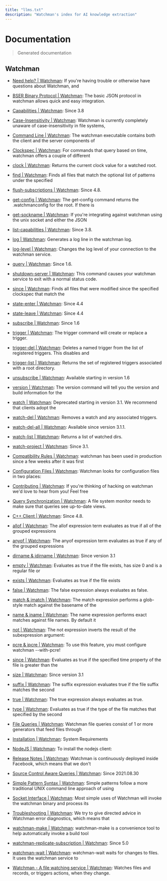 ```yaml
---
title: "llms.txt"
description: "Watchman's index for AI knowledge extraction"
---
```

# Documentation

> Generated documentation

## Watchman

- [Need help? | Watchman](https://facebook.github.io/watchman/support): If you're having trouble or otherwise have questions about Watchman, and

- [BSER Binary Protocol | Watchman](https://facebook.github.io/watchman/docs/bser): The basic JSON protocol in watchman allows quick and easy integration.

- [Capabilities | Watchman](https://facebook.github.io/watchman/docs/capabilities): Since 3.8

- [Case-Insensitivity | Watchman](https://facebook.github.io/watchman/docs/casefolding): Watchman is currently completely unaware of case-insensitivity in file systems,

- [Command Line | Watchman](https://facebook.github.io/watchman/docs/cli-options): The watchman executable contains both the client and the server components of

- [Clockspec | Watchman](https://facebook.github.io/watchman/docs/clockspec): For commands that query based on time, watchman offers a couple of different

- [clock | Watchman](https://facebook.github.io/watchman/docs/cmd/clock): Returns the current clock value for a watched root.

- [find | Watchman](https://facebook.github.io/watchman/docs/cmd/find): Finds all files that match the optional list of patterns under the specified

- [flush-subscriptions | Watchman](https://facebook.github.io/watchman/docs/cmd/flush-subscriptions): Since 4.8.

- [get-config | Watchman](https://facebook.github.io/watchman/docs/cmd/get-config): The get-config command returns the .watchmanconfig for the root. If there is

- [get-sockname | Watchman](https://facebook.github.io/watchman/docs/cmd/get-sockname): If you're integrating against watchman using the unix socket and either the JSON

- [list-capabilities | Watchman](https://facebook.github.io/watchman/docs/cmd/list-capabilities): Since 3.8.

- [log | Watchman](https://facebook.github.io/watchman/docs/cmd/log): Generates a log line in the watchman log.

- [log-level | Watchman](https://facebook.github.io/watchman/docs/cmd/log-level): Changes the log level of your connection to the watchman service.

- [query | Watchman](https://facebook.github.io/watchman/docs/cmd/query): Since 1.6.

- [shutdown-server | Watchman](https://facebook.github.io/watchman/docs/cmd/shutdown-server): This command causes your watchman service to exit with a normal status code.

- [since | Watchman](https://facebook.github.io/watchman/docs/cmd/since): Finds all files that were modified since the specified clockspec that match the

- [state-enter | Watchman](https://facebook.github.io/watchman/docs/cmd/state-enter): Since 4.4

- [state-leave | Watchman](https://facebook.github.io/watchman/docs/cmd/state-leave): Since 4.4

- [subscribe | Watchman](https://facebook.github.io/watchman/docs/cmd/subscribe): Since 1.6

- [trigger | Watchman](https://facebook.github.io/watchman/docs/cmd/trigger): The trigger command will create or replace a trigger.

- [trigger-del | Watchman](https://facebook.github.io/watchman/docs/cmd/trigger-del): Deletes a named trigger from the list of registered triggers. This disables and

- [trigger-list | Watchman](https://facebook.github.io/watchman/docs/cmd/trigger-list): Returns the set of registered triggers associated with a root directory.

- [unsubscribe | Watchman](https://facebook.github.io/watchman/docs/cmd/unsubscribe): Available starting in version 1.6

- [version | Watchman](https://facebook.github.io/watchman/docs/cmd/version): The version command will tell you the version and build information for the

- [watch | Watchman](https://facebook.github.io/watchman/docs/cmd/watch): Deprecated starting in version 3.1. We recommend that clients adopt the

- [watch-del | Watchman](https://facebook.github.io/watchman/docs/cmd/watch-del): Removes a watch and any associated triggers.

- [watch-del-all | Watchman](https://facebook.github.io/watchman/docs/cmd/watch-del-all): Available since version 3.1.1.

- [watch-list | Watchman](https://facebook.github.io/watchman/docs/cmd/watch-list): Returns a list of watched dirs.

- [watch-project | Watchman](https://facebook.github.io/watchman/docs/cmd/watch-project): Since 3.1.

- [Compatibility Rules | Watchman](https://facebook.github.io/watchman/docs/compatibility): watchman has been used in production since a few weeks after it was first

- [Configuration Files | Watchman](https://facebook.github.io/watchman/docs/config): Watchman looks for configuration files in two places:

- [Contributing | Watchman](https://facebook.github.io/watchman/docs/contributing): If you're thinking of hacking on watchman we'd love to hear from you! Feel free

- [Query Synchronization | Watchman](https://facebook.github.io/watchman/docs/cookies): A file system monitor needs to make sure that queries see up-to-date views.

- [C++ Client | Watchman](https://facebook.github.io/watchman/docs/cppclient): Since 4.8.

- [allof | Watchman](https://facebook.github.io/watchman/docs/expr/allof): The allof expression term evaluates as true if all of the grouped expressions

- [anyof | Watchman](https://facebook.github.io/watchman/docs/expr/anyof): The anyof expression term evaluates as true if any of the grouped expressions

- [dirname & idirname | Watchman](https://facebook.github.io/watchman/docs/expr/dirname): Since version 3.1

- [empty | Watchman](https://facebook.github.io/watchman/docs/expr/empty): Evaluates as true if the file exists, has size 0 and is a regular file or

- [exists | Watchman](https://facebook.github.io/watchman/docs/expr/exists): Evaluates as true if the file exists

- [false | Watchman](https://facebook.github.io/watchman/docs/expr/false): The false expression always evaluates as false.

- [match & imatch | Watchman](https://facebook.github.io/watchman/docs/expr/match): The match expression performs a glob-style match against the basename of the

- [name & iname | Watchman](https://facebook.github.io/watchman/docs/expr/name): The name expression performs exact matches against file names. By default it

- [not | Watchman](https://facebook.github.io/watchman/docs/expr/not): The not expression inverts the result of the subexpression argument:

- [pcre & ipcre | Watchman](https://facebook.github.io/watchman/docs/expr/pcre): To use this feature, you must configure watchman --with-pcre!

- [since | Watchman](https://facebook.github.io/watchman/docs/expr/since): Evaluates as true if the specified time property of the file is greater than the

- [size | Watchman](https://facebook.github.io/watchman/docs/expr/size): Since version 3.1

- [suffix | Watchman](https://facebook.github.io/watchman/docs/expr/suffix): The suffix expression evaluates true if the file suffix matches the second

- [true | Watchman](https://facebook.github.io/watchman/docs/expr/true): The true expression always evaluates as true.

- [type | Watchman](https://facebook.github.io/watchman/docs/expr/type): Evaluates as true if the type of the file matches that specified by the second

- [File Queries | Watchman](https://facebook.github.io/watchman/docs/file-query): Watchman file queries consist of 1 or more generators that feed files through

- [Installation | Watchman](https://facebook.github.io/watchman/docs/install): System Requirements

- [NodeJS | Watchman](https://facebook.github.io/watchman/docs/nodejs): To install the nodejs client:

- [Release Notes | Watchman](https://facebook.github.io/watchman/docs/release-notes): Watchman is continuously deployed inside Facebook, which means that we don't

- [Source Control Aware Queries | Watchman](https://facebook.github.io/watchman/docs/scm-query): Since 2021.08.30

- [Simple Pattern Syntax | Watchman](https://facebook.github.io/watchman/docs/simple-query): Simple patterns follow a more traditional UNIX command line approach of using

- [Socket Interface | Watchman](https://facebook.github.io/watchman/docs/socket-interface): Most simple uses of Watchman will invoke the watchman binary and process its

- [Troubleshooting | Watchman](https://facebook.github.io/watchman/docs/troubleshooting): We try to give directed advice in Watchman error diagnostics, which means that

- [watchman-make | Watchman](https://facebook.github.io/watchman/docs/watchman-make): watchman-make is a convenience tool to help automatically invoke a build tool

- [watchman-replicate-subscription | Watchman](https://facebook.github.io/watchman/docs/watchman-replicate-subscription): Since 5.0

- [watchman-wait | Watchman](https://facebook.github.io/watchman/docs/watchman-wait): watchman-wait waits for changes to files. It uses the watchman service to

- [Watchman - A file watching service | Watchman](https://facebook.github.io/watchman/): Watches files and records, or triggers actions, when they change.